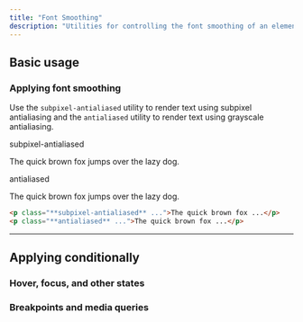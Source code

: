 ```yaml
---
title: "Font Smoothing"
description: "Utilities for controlling the font smoothing of an element."
---
```




## Basic usage

### Applying font smoothing

Use the `subpixel-antialiased` utility to render text using subpixel antialiasing and the `antialiased` utility to render text using grayscale antialiasing.

<Example>
  <div class="flex flex-col gap-8">
    <div>
      <span class="font-medium text-sm text-gray-500 font-mono mb-3">subpixel-antialiased</span>
      <p class="subpixel-antialiased text-lg font-medium text-gray-900">
        The quick brown fox jumps over the lazy dog.
      </p>
    </div>
    <div>
      <span class="font-medium text-sm text-gray-500 font-mono mb-3">antialiased</span>
      <p class="antialiased text-lg font-medium text-gray-900">
        The quick brown fox jumps over the lazy dog.
      </p>
    </div>
  </div>
</Example>

```html
<p class="**subpixel-antialiased** ...">The quick brown fox ...</p>
<p class="**antialiased** ...">The quick brown fox ...</p>
```

---

## <Heading ignore>Applying conditionally</Heading>

### <Heading ignore>Hover, focus, and other states</Heading>

<HoverFocusAndOtherStates defaultClass="antialiased" featuredClass="subpixel-antialiased" element="p" />

### <Heading ignore>Breakpoints and media queries</Heading>

<BreakpointsAndMediaQueries defaultClass="antialiased" featuredClass="subpixel-antialiased" element="p" />
